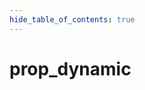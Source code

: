 ```yaml
---
hide_table_of_contents: true
---
```


<!---
!!!!!!
THIS PAGE IS AUTOGENERATED FROM GAME FGD DEFINITIONS!
DO NOT EDIT MANUALLY!
!!!!!!

In order to make edits, you can make an annotation file in /fgd_dump_overrides
-->


# prop_dynamic



<Tabs queryString="game">
    
<TabItem value="cs2" label="Counter-Strike 2">
    <CS2Page />
</TabItem>

<TabItem value="steamvr" label="SteamVR Home">
    <STEAMVRPage />
</TabItem>

<TabItem value="dota2" label="Dota 2">
    <DOTA2Page />
</TabItem>

<TabItem value="hla" label="Half-Life: Alyx">
    <HLAPage />
</TabItem>

</Tabs>
